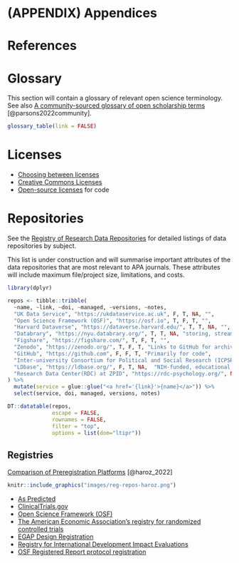 # (APPENDIX) Appendices {-} 

# References {-}

<div id="refs"></div>


# Glossary

This section will contain a glossary of relevant open science terminology. See also [A community-sourced glossary of open scholarship terms](https://doi.org/10.1038/s41562-021-01269-4){target="_blank"} [@parsons2022community].

```r
glossary_table(link = FALSE)
```


# Licenses

* [Choosing between licenses](http://blog.psyarxiv.com/2018/05/14/licensing-work-psyarxiv/)
* [Creative Commons Licenses](https://creativecommons.org)
* [Open-source licenses](https://opensource.org/licenses) for code


# Repositories

See the [Registry of Research Data Repositories](https://www.re3data.org/) for detailed listings of data repositories by subject.

This list is under construction and will summarise important attributes of the data repositories that are most relevant to APA journals. These attributes will include maximum file/project size, limitations, and costs.

```r
library(dplyr)

repos <- tibble::tribble(
  ~name, ~link, ~doi, ~managed, ~versions, ~notes,
  "UK Data Service", "https://ukdataservice.ac.uk", F, T, NA, "",
  "Open Science Framework (OSF)", "https://osf.io", T, F, T, "",
  "Harvard Dataverse", "https://dataverse.harvard.edu/", T, T, NA, "",
  "Databrary", "https://nyu.databrary.org/", T, T, NA, "storing, streaming, and sharing video and audio recordings",
  "Figshare", "https://figshare.com/", T, F, T, "",
  "Zenodo", "https://zenodo.org/", T, F, T, "Links to GitHub for archiving code snapshots",
  "GitHub", "https://github.com", F, F, T, "Primarily for code",
  "Inter-university Consortium for Political and Social Research (ICPSR)", "https://www.icpsr.umich.edu/", T, T, T, "",
  "LDbase", "https://ldbase.org/", F, T, NA,  "NIH-funded, educational and developmental sciences ",
  "Research Data Center(RDC) at ZPID", "https://rdc-psychology.org/", NA, T, NA, "paid curation service"
) %>%
  mutate(service = glue::glue("<a href='{link}'>{name}</a>")) %>%
  select(service, doi, managed, versions, notes)

DT::datatable(repos, 
              escape = FALSE, 
              rownames = FALSE,
              filter = "top",
              options = list(dom="ltipr"))
```


## Registries

[Comparison of Preregistration Platforms](https://osf.io/preprints/metaarxiv/zry2u) [@haroz_2022]

```r
knitr::include_graphics("images/reg-repos-haroz.png")
```


* [As Predicted](https://aspredicted.org/)
* [ClinicalTrials.gov](https://clinicaltrials.gov/)
* [Open Science Framework (OSF)](https://osf.io)
* [The American Economic Association's registry for randomized controlled trials](https://www.socialscienceregistry.org/)
* [EGAP Design Registration](https://egap.org/registry-0/)
* [Registry for International Development Impact Evaluations](http://ridie.3ieimpact.org/)
* [OSF Registered Report protocol registration](https://osf.io/rr/)

